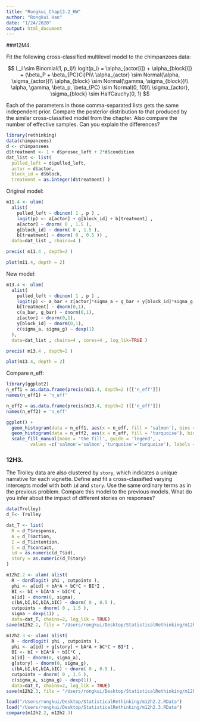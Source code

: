 ```yaml
---
title: "Rongkui_Chap13.2_HW"
author: "Rongkui Han"
date: "1/24/2020"
output: html_document
---
```


###12M4.   

Fit the following cross-classified multilevel model to the chimpanzees data:    

$$
L_i \sim Binomial(1, p_i)\\
logit(p_i) = \alpha_{actor[i]} + \alpha_{block[i]} + (\beta_P + \beta_{PC}Ci)Pi\\
\alpha_{actor} \sim Normal(\alpha, \sigma_{actor})\\
\alpha_{block} \sim Normal(\gamma, \sigma_{block})\\
\alpha, \gamma, \beta_p, \beta_{PC} \sim Normal(0, 10)\\
\sigma_{actor}, \sigma_{block} \sim HalfCauchy(0, 1)
$$

Each of the parameters in those comma-separated lists gets the same independent prior. Compare
the posterior distribution to that produced by the similar cross-classified model from the chapter.
Also compare the number of effective samples. Can you explain the differences?    

```r
library(rethinking)
data(chimpanzees)
d <- chimpanzees
d$treatment <- 1 + d$prosoc_left + 2*d$condition
dat_list <- list(
  pulled_left = d$pulled_left,
  actor = d$actor,
  block_id = d$block,
  treatment = as.integer(d$treatment) )
```

Original model:     
```r
m11.4 <- ulam(
  alist(
    pulled_left ~ dbinom( 1 , p ) ,
    logit(p) <- a[actor] + g[block_id] + b[treatment] ,
    a[actor] ~ dnorm( 0 , 1.5 ),
    g[block_id] ~ dnorm( 0 , 1.5 ),
    b[treatment] ~ dnorm( 0 , 0.5 )) ,
  data=dat_list , chains=4 )
```

```r
precis( m11.4 , depth=2 )
```

```r
plot(m11.4, depth = 2)
```


New model:  
```r
m13.4 <- ulam(
  alist(
    pulled_left ~ dbinom( 1 , p ) ,
    logit(p) <- a_bar + z[actor]*sigma_a + g_bar + y[block_id]*sigma_g + b[treatment],
    b[treatment] ~ dnorm(0,1),
    c(a_bar, g_bar) ~ dnorm(0,1),
    z[actor] ~ dnorm(0,1),
    y[block_id] ~ dnorm(0,1),
    c(sigma_a, sigma_g) ~ dexp(1)
  ), 
  data=dat_list , chains=4 , cores=4 , log_lik=TRUE )
```

```r
precis( m13.4 , depth=2 )
```

```r
plot(m13.4, depth = 2)
```

Compare n_eff:   
```r
library(ggplot2)
n_eff1 = as.data.frame(precis(m11.4, depth=2 )[['n_eff']])
names(n_eff1) = 'n_eff'

n_eff2 = as.data.frame(precis(m13.4, depth=2 )[['n_eff']])
names(n_eff2) = 'n_eff'

ggplot() +
  geom_histogram(data = n_eff1, aes(x = n_eff, fill = 'salmon'), bins = 20, alpha = 0.5) +
  geom_histogram(data = n_eff2, aes(x = n_eff, fill = 'turquoise'), bins = 20, alpha = 0.5) +
  scale_fill_manual(name = 'the fill', guide = 'legend', , 
         values =c('salmon'='salmon','turquoise'='turquoise'), labels = c("m11.4","m13.4"))
```



### 12H3.      

The Trolley data are also clustered by `story`, which indicates a unique narrative for each
vignette. Define and fit a cross-classified varying intercepts model with both `id` and `story`. Use the
same ordinary terms as in the previous problem. Compare this model to the previous models. What
do you infer about the impact of different stories on responses?     

```r
data(Trolley)
d_T<- Trolley

dat_T <- list(
  R = d_T$response,
  A = d_T$action,
  I = d_T$intention,
  C = d_T$contact,
  id = as.numeric(d_T$id),
  story = as.numeric(d_T$tory)
)
```

```r
m12h2.2 <- ulam( alist(
  R ~ dordlogit( phi , cutpoints ),
  phi <- a[id] + bA*A + bC*C + BI*I ,
  BI <- bI + bIA*A + bIC*C , 
  a[id] ~ dnorm(0, sigma),  
  c(bA,bI,bC,bIA,bIC) ~ dnorm( 0 , 0.5 ),
  cutpoints ~ dnorm( 0 , 1.5 ),
  sigma ~ dexp(1)) ,
  data=dat_T, chains=2, log_lik = TRUE)
save(m12h2.2, file = "/Users/rongkui/Desktop/StatisticalRethinking/m12h2.2.RData")
```

```r
m12h2.3 <- ulam( alist(
  R ~ dordlogit( phi , cutpoints ),
  phi <- a[id] + g[story] + bA*A + bC*C + BI*I ,
  BI <- bI + bIA*A + bIC*C , 
  a[id] ~ dnorm(0, sigma_a),  
  g[story] ~ dnorm(0, sigma_g), 
  c(bA,bI,bC,bIA,bIC) ~ dnorm( 0 , 0.5 ),
  cutpoints ~ dnorm( 0 , 1.5 ),
  c(sigma_a, sigma_g) ~ dexp(1)) ,
  data=dat_T, chains=2, log_lik = TRUE)
save(m12h2.3, file = "/Users/rongkui/Desktop/StatisticalRethinking/m12h2.3.RData")
```

```r
load("/Users/rongkui/Desktop/StatisticalRethinking/m12h2.2.RData")
load("/Users/rongkui/Desktop/StatisticalRethinking/m12h2.3.RData")
compare(m12h2.2, m12h2.3)
```

